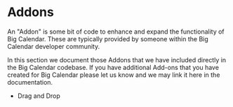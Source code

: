 
<Meta title="Addons/Introduction" />

# Addons

An "Addon" is some bit of code to enhance and expand the functionality of Big Calendar. These are typically provided by someone within the Big Calendar developer community.

In this section we document those Addons that we have included directly in the Big Calendar codebase. If you have additional Add-ons that you have created for Big Calendar please let us know and we may link it here in the documentation.

- <LinkTo kind="addons-drag-and-drop">Drag and Drop</LinkTo>
